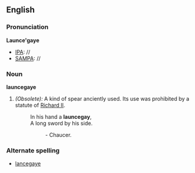 ==English==

===Pronunciation===
'''Launce'gaye'''
*[[IPA]]: //
*[[SAMPA]]: //
===Noun===
'''launcegaye'''

#''(Obsolete):'' A kind of spear anciently used. Its use was prohibited by a statute of [[w:Richard II|Richard II]].
#:In his hand a '''launcegay''',
#:A long sword by his side.
#::- Chaucer. 

===Alternate spelling===
* [[lancegaye]]